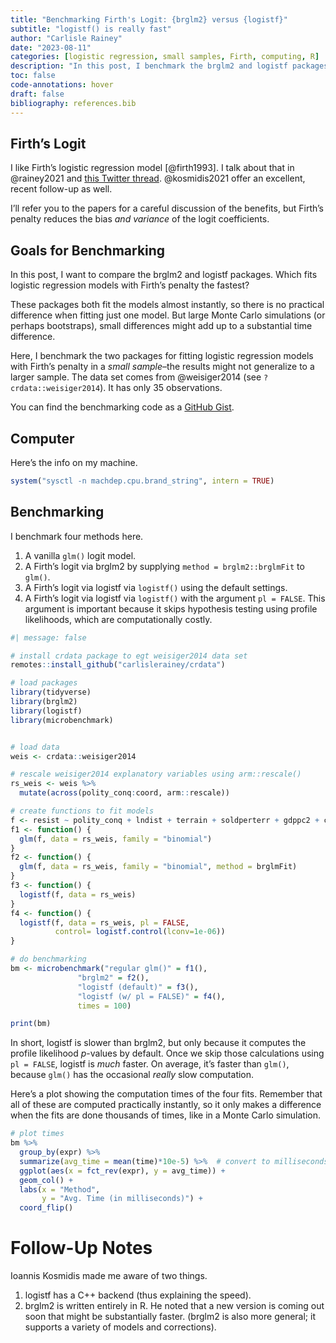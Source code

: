 ```yaml
---
title: "Benchmarking Firth's Logit: {brglm2} versus {logistf}"
subtitle: "logistf() is really fast"
author: "Carlisle Rainey"
date: "2023-08-11"
categories: [logistic regression, small samples, Firth, computing, R]
description: "In this post, I benchmark the brglm2 and logistf packages for fitting logistic regression models with Firth's penalty. "
toc: false
code-annotations: hover
draft: false
bibliography: references.bib
---
```


## Firth's Logit

I like Firth's logistic regression model [@firth1993]. I talk about that in @rainey2021 and [this Twitter thread](https://twitter.com/carlislerainey/status/1686389777225113601). @kosmidis2021 offer an excellent, recent follow-up as well.

I'll refer you to the papers for a careful discussion of the benefits, but Firth's penalty reduces the bias *and variance* of the logit coefficients.

## Goals for Benchmarking

In this post, I want to compare the brglm2 and logistf packages. Which fits logistic regression models with Firth's penalty the fastest?

These packages both fit the models almost instantly, so there is no practical difference when fitting just one model. But large Monte Carlo simulations (or perhaps bootstraps), small differences might add up to a substantial time difference.

Here, I benchmark the two packages for fitting logistic regression models with Firth's penalty in a *small sample*--the results might not generalize to a larger sample. The data set comes from @weisiger2014 (see `?crdata::weisiger2014`). It has only 35 observations.

You can find the benchmarking code as a [GitHub Gist](https://gist.github.com/carlislerainey/8bf23a322252bead64d0a07391f7383d).

## Computer

Here's the info on my machine. 

```r
system("sysctl -n machdep.cpu.brand_string", intern = TRUE)
```

## Benchmarking

I benchmark four methods here.

1. A vanilla `glm()` logit model.
1. A Firth's logit via brglm2 by supplying `method = brglm2::brglmFit` to `glm()`.
1. A Firth's logit via logistf via `logistf()` using the default settings. 
1. A Firth's logit via logistf via `logistf()` with the argument `pl = FALSE`. This argument is important because it skips hypothesis testing using profile likelihoods, which are computationally costly.


```r
#| message: false

# install crdata package to egt weisiger2014 data set
remotes::install_github("carlislerainey/crdata")

# load packages
library(tidyverse)
library(brglm2)
library(logistf)
library(microbenchmark)


# load data
weis <- crdata::weisiger2014

# rescale weisiger2014 explanatory variables using arm::rescale()
rs_weis <- weis %>%
  mutate(across(polity_conq:coord, arm::rescale)) 

# create functions to fit models
f <- resist ~ polity_conq + lndist + terrain + soldperterr + gdppc2 + coord
f1 <- function() {
  glm(f, data = rs_weis, family = "binomial")
}
f2 <- function() {
  glm(f, data = rs_weis, family = "binomial", method = brglmFit)
}
f3 <- function() {
  logistf(f, data = rs_weis)
}
f4 <- function() {
  logistf(f, data = rs_weis, pl = FALSE,
          control= logistf.control(lconv=1e-06))
}

# do benchmarking
bm <- microbenchmark("regular glm()" = f1(), 
               "brglm2" = f2(), 
               "logistf (default)" = f3(),
               "logistf (w/ pl = FALSE)" = f4(),
               times = 100) 

print(bm)
```

In short, logistf is slower than brglm2, but only because it computes the profile likelihood *p*-values by default. Once we skip those calculations using `pl = FALSE`, logistf is *much* faster. On average, it's faster than `glm()`, because `glm()` has the occasional *really* slow computation. 

Here's a plot showing the computation times of the four fits. Remember that all of these are computed practically instantly, so it only makes a difference when the fits are done thousands of times, like in a Monte Carlo simulation. 

```r
# plot times
bm %>%
  group_by(expr) %>%
  summarize(avg_time = mean(time)*10e-5) %>%  # convert to milliseconds
  ggplot(aes(x = fct_rev(expr), y = avg_time)) + 
  geom_col() + 
  labs(x = "Method", 
       y = "Avg. Time (in milliseconds)") + 
  coord_flip()
```

# Follow-Up Notes

Ioannis Kosmidis made me aware of two things. 

1. logistf has a C++ backend (thus explaining the speed).
1. brglm2 is written entirely in R. He noted that a new version is coming out soon that might be substantially faster. (brglm2 is also more general; it supports a variety of models and corrections).
